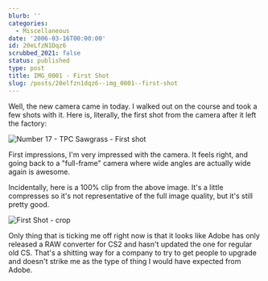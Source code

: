 ```yaml
---
blurb: ''
categories:
  - Miscellaneous
date: '2006-03-16T00:00:00'
id: 20eLfzN1Dqz6
scrubbed_2021: false
status: published
type: post
title: IMG_0001 - First Shot
slug: /posts/20elfzn1dqz6--img_0001--first-shot
---
```


Well, the new camera came in today. I walked out on the course and took a few shots with it. Here is, literally, the first shot from the camera after it left the factory:

![Number 17 - TPC Sawgrass - First shot](http://www.alanwsmith.com/blog/wp-content/uploads/2006/03/20060316_053438a.jpg "Number 17 - TPC Sawgrass - First shot")

First impressions, I'm very impressed with the camera. It feels right, and going back to a "full-frame" camera where wide angles are actually wide again is awesome.

Incidentally, here is a 100% clip from the above image. It's a little compresses so it's not representative of the full image quality, but it's still pretty good.

![First Shot - crop](http://www.alanwsmith.com/blog/wp-content/uploads/2006/03/20060316_053438a_crop.jpg "First Shot - crop")

Only thing that is ticking me off right now is that it looks like Adobe has only released a RAW converter for CS2 and hasn't updated the one for regular old CS. That's a shitting way for a company to try to get people to upgrade and doesn't strike me as the type of thing I would have expected from Adobe.
